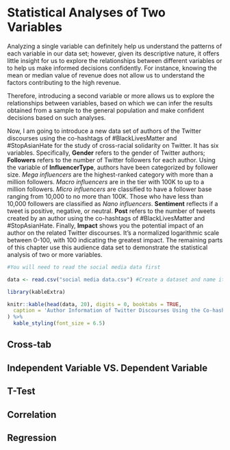 # Statistical Analyses of Two Variables

Analyzing a single variable can definitely help us understand the patterns of each variable in our data set; however, given its descriptive nature, it offers little insight for us to explore the relationships between different variables or to help us make informed decisions confidently. For instance, knowing the mean or median value of revenue does not allow us to understand the factors contributing to the high revenue.

Therefore, introducing a second variable or more allows us to explore the relationships between variables, based on which we can infer the results obtained from a sample to the general population and make confident decisions based on such analyses. 

Now, I am going to introduce a new data set of authors of the Twitter discourses using the co-hashtags of #BlackLivesMatter and #StopAsianHate for the study of cross-racial solidarity on Twitter. It has six variables. Specifically, **Gender** refers to the gender of Twitter authors; **Followers** refers to the number of Twitter followers for each author. Using the variable of **InfluencerType**, authors have been categorized by follower size. *Mega influencers* are the highest-ranked category with more than a million followers. *Macro influencers* are in the tier with 100K to up to a million followers. *Micro influencers* are classified to have a follower base ranging from 10,000 to no more than 100K. Those who have less than 10,000 followers are classified as *Nano influencers*. **Sentiment** reflects if a tweet is positive, negative, or neutral. **Post** refers to the number of tweets created by an author using the co-hashtags of #BlackLivesMatter and #StopAsianHate. Finally, **Impact** shows you the potential impact of an author on the related Twitter discourses. It’s a normalized logarithmic scale between 0-100, with 100 indicating the greatest impact. The remaining parts of this chapter use this audience data set to demonstrate the statistical analysis of two or more variables.

```r

#You will need to read the social media data first

data <- read.csv("social media data.csv") #Create a dataset and name it as data

library(kableExtra)

knitr::kable(head(data, 20), digits = 0, booktabs = TRUE,
  caption = 'Author Information of Twitter Discourses Using the Co-hashtags of #BlackLivesMatter and #StopAsianHate'
) %>%
  kable_styling(font_size = 6.5)
```

## Cross-tab
## Independent Variable VS. Dependent Variable
## T-Test
## Correlation 
## Regression




